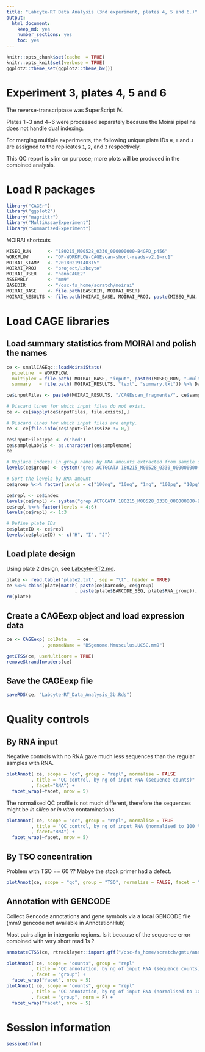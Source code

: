 ```yaml
---
title: "Labcyte-RT Data Analysis (3nd experiment, plates 4, 5 and 6.)"
output:
  html_document:
    keep_md: yes
    number_sections: yes
    toc: yes
---
```


```r
knitr::opts_chunk$set(cache  = TRUE)
knitr::opts_knit$set(verbose = TRUE)
ggplot2::theme_set(ggplot2::theme_bw())
```

Experiment 3, plates 4, 5 and 6
===============================

The reverse-transcriptase was SuperScript IV.

Plates 1~3 and 4~6 were processed separately because the Moirai pipeline does
not handle dual indexing.

For merging multiple experiments, the following unique plate IDs `H`, `I` and
`J` are assigned to the replicates `1`, `2`, and `3` respectively.

This QC report is slim on purpose; more plots will be produced in the combined
analysis.


Load R packages
===============

```r
library("CAGEr")
library("ggplot2")
library("magrittr")
library("MultiAssayExperiment")
library("SummarizedExperiment")
```

MOIRAI shortcuts

```r
MISEQ_RUN      <- "180215_M00528_0330_000000000-B4GPD_p456"
WORKFLOW       <- "OP-WORKFLOW-CAGEscan-short-reads-v2.1~rc1"
MOIRAI_STAMP   <- "20180219140315"
MOIRAI_PROJ    <- "project/Labcyte" 
MOIRAI_USER    <- "nanoCAGE2" 
ASSEMBLY       <- "mm9"
BASEDIR        <- "/osc-fs_home/scratch/moirai"
MOIRAI_BASE    <- file.path(BASEDIR, MOIRAI_USER)
MOIRAI_RESULTS <- file.path(MOIRAI_BASE, MOIRAI_PROJ, paste(MISEQ_RUN, WORKFLOW, MOIRAI_STAMP, sep = "."))
```

Load CAGE libraries
===================

Load summary statistics from MOIRAI and polish the names
--------------------------------------------------------

```r
ce <- smallCAGEqc::loadMoiraiStats(
  pipeline  = WORKFLOW,
  multiplex = file.path( MOIRAI_BASE, "input", paste0(MISEQ_RUN, ".multiplex.txt")),
  summary   = file.path( MOIRAI_RESULTS, "text", "summary.txt")) %>% DataFrame

ce$inputFiles <- paste0(MOIRAI_RESULTS, "/CAGEscan_fragments/", ce$samplename, ".bed")

# Discard lines for which input files do not exist.
ce <- ce[sapply(ce$inputFiles, file.exists),]

# Discard lines for which input files are empty.
ce <- ce[file.info(ce$inputFiles)$size != 0,]

ce$inputFilesType <- c("bed")
ce$sampleLabels <- as.character(ce$samplename)
ce

# Replace indexes in group names by RNA amounts extracted from sample sheet.
levels(ce$group) <- system("grep ACTGCATA 180215_M00528_0330_000000000-B4GPD.SampleSheet.csv | cut -f 6,10 -d , | grep g_ | sort | cut -f2 -d, | cut -f1 -d_", intern = TRUE)

# Sort the levels by RNA amount
ce$group %<>% factor(levels = c("100ng", "10ng", "1ng", "100pg", "10pg"))

ce$repl <- ce$index
levels(ce$repl) <- system("grep ACTGCATA 180215_M00528_0330_000000000-B4GPD.SampleSheet.csv | cut -f 6,10 -d , | grep g_ | sort | cut -f 2 -d _ | sed 's/\r//'", intern = TRUE)
ce$repl %<>% factor(levels = 4:6)
levels(ce$repl) <- 1:3

# Define plate IDs
ce$plateID <- ce$repl
levels(ce$plateID) <- c("H", "I", "J")
```


Load plate design
-----------------

Using plate 2 design, see [Labcyte-RT2.md](Labcyte-RT2.md).
```r
plate <- read.table("plate2.txt", sep = "\t", header = TRUE)
ce %<>% cbind(plate[match( paste(ce$barcode, ce$group)
                         , paste(plate$BARCODE_SEQ, plate$RNA_group)), ])
rm(plate)
```


Create a CAGEexp object and load expression data
------------------------------------------------

```r
ce <- CAGEexp( colData    = ce
             , genomeName = "BSgenome.Mmusculus.UCSC.mm9")
```

```r
getCTSS(ce, useMulticore = TRUE)
removeStrandInvaders(ce)
```


Save the CAGEexp file
---------------------

```r
saveRDS(ce, "Labcyte-RT_Data_Analysis_3b.Rds")
```


Quality controls
================

By RNA input
------------

Negative controls with no RNA gave much less sequences than the regular
samples with RNA.

```r
plotAnnot( ce, scope = "qc", group = "repl", normalise = FALSE
         , title = "QC control, by ng of input RNA (sequence counts)"
         , facet="RNA") +
  facet_wrap(~facet, nrow = 5)
```

The normalised QC profile is not much different, therefore
the sequences might be _in silico_ or _in vitro_ contaminations.

```r
plotAnnot( ce, scope = "qc", group = "repl", normalise = TRUE
         , title = "QC control, by ng of input RNA (normalised to 100 %)"
         , facet="RNA") +
  facet_wrap(~facet, nrow = 5)
```


By TSO concentration
--------------------

Problem with TSO == 60 ??  Mabye the stock primer had a defect.


```r
plotAnnot(ce, scope = "qc", group = "TSO", normalise = FALSE, facet = "group")
```


Annotation with GENCODE
-----------------------

Collect Gencode annotations and gene symbols via a local GENCODE file
(mm9 gencode not available in AnnotationHub)

Most pairs align in intergenic regions.  Is it because of the sequence error
combined with very short read 1s ?

```r
annotateCTSS(ce, rtracklayer::import.gff("/osc-fs_home/scratch/gmtu/annotation/mus_musculus/gencode-M1/gencode.vM1.annotation.gtf.gz"))
```

```r
plotAnnot( ce, scope = "counts", group = "repl"
         , title = "QC annotation, by ng of input RNA (sequence counts)"
         , facet = "group") +
  facet_wrap("facet", nrow = 5)
plotAnnot( ce, scope = "counts", group = "repl"
         , title = "QC annotation, by ng of input RNA (normalised to 100%)"
         , facet = "group", norm = F) +
  facet_wrap("facet", nrow = 5)
```

Session information
===================

```r
sessionInfo()
```